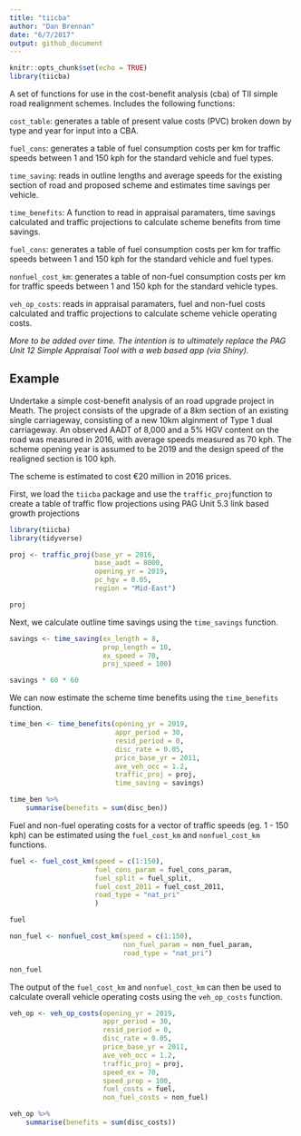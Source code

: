 ```yaml
---
title: "tiicba"
author: "Dan Brennan"
date: "6/7/2017"
output: github_document
---
```


```r
knitr::opts_chunk$set(echo = TRUE)
library(tiicba)
```

A set of functions for use in the cost-benefit analysis (cba) of TII simple road realignment schemes. Includes the following functions:

`cost_table`: generates a table of present value costs (PVC) broken down by type and year for input into a CBA.

`fuel_cons`: generates a table of fuel consumption costs per km for traffic speeds between 1 and 150 kph for the standard vehicle and fuel types.

`time_saving`: reads in outline lengths and average speeds for the existing section of road and proposed scheme and estimates time savings per vehicle.

`time_benefits`: A function to read in appraisal paramaters, time savings calculated and traffic projections to calculate scheme benefits from time savings.

`fuel_cons`: generates a table of fuel consumption costs per km for traffic speeds between 1 and 150 kph for the standard vehicle and fuel types.

`nonfuel_cost_km`: generates a table of non-fuel consumption costs per km for traffic speeds between 1 and 150 kph for the standard vehicle types.

`veh_op_costs`: reads in appraisal paramaters, fuel and non-fuel costs calculated and traffic projections to calculate scheme vehicle operating costs.

*More to be added over time. The intention is to ultimately replace the PAG Unit 12 Simple Appraisal Tool with a web based app (via Shiny).*

## Example

Undertake a simple cost-benefit analysis of an road upgrade project in Meath. The project consists of the upgrade of a 8km section of an existing single carriageway, consisting of a new 10km alginment of Type 1 dual carriageway. An observed AADT of 8,000 and a 5% HGV content on the road was measured in 2016, with average speeds measured as 70 kph. The scheme opening year is assumed to be 2019 and the design speed of the realigned section is 100 kph.

The scheme is estimated to cost €20 million in 2016 prices.

First, we load the `tiicba` package and use the `traffic_proj`function to create a table of traffic flow projections using PAG Unit 5.3 link based growth projections

```r
library(tiicba)
library(tidyverse)

proj <- traffic_proj(base_yr = 2016,
                     base_aadt = 8000,
                     opening_yr = 2019,
                     pc_hgv = 0.05,
                     region = "Mid-East")

proj
```

Next, we calculate outline time savings using the `time_savings` function.
```r
savings <- time_saving(ex_length = 8,
                       prop_length = 10,
                       ex_speed = 70,
                       proj_speed = 100)

savings * 60 * 60
```

We can now estimate the scheme time benefits using the `time_benefits` function.
```r
time_ben <- time_benefits(opening_yr = 2019,
                          appr_period = 30,
                          resid_period = 0,
                          disc_rate = 0.05,
                          price_base_yr = 2011,
                          ave_veh_occ = 1.2,
                          traffic_proj = proj,
                          time_saving = savings)

time_ben %>% 
    summarise(benefits = sum(disc_ben))
```

Fuel and non-fuel operating costs for a vector of traffic speeds (eg. 1 - 150 kph) can be estimated using the `fuel_cost_km` and `nonfuel_cost_km` functions.
```r
fuel <- fuel_cost_km(speed = c(1:150),
                     fuel_cons_param = fuel_cons_param,
                     fuel_split = fuel_split,
                     fuel_cost_2011 = fuel_cost_2011,
                     road_type = "nat_pri"
                     )

fuel
```

```r
non_fuel <- nonfuel_cost_km(speed = c(1:150),
                            non_fuel_param = non_fuel_param,
                            road_type = "nat_pri")

non_fuel
```

The output of the `fuel_cost_km` and `nonfuel_cost_km` can then be used to calculate overall vehicle operating costs using the `veh_op_costs` function.
```r
veh_op <- veh_op_costs(opening_yr = 2019,
                       appr_period = 30,
                       resid_period = 0,
                       disc_rate = 0.05,
                       price_base_yr = 2011,
                       ave_veh_occ = 1.2,
                       traffic_proj = proj,
                       speed_ex = 70,
                       speed_prop = 100,
                       fuel_costs = fuel,
                       non_fuel_costs = non_fuel)

veh_op %>% 
    summarise(benefits = sum(disc_costs))
```
